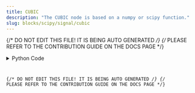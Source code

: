 ```yaml
---
title: CUBIC
description: "The CUBIC node is based on a numpy or scipy function."
slug: blocks/scipy/signal/cubic
---
```


{/* DO NOT EDIT THIS FILE! IT IS BEING AUTO GENERATED */}
{/* PLEASE REFER TO THE CONTRIBUTION GUIDE ON THE DOCS PAGE */}


<PythonDocsDisplay docstring={docstring} />
<details>
<summary>Python Code</summary>



<Code code={pythonCode} lang="py" wrap theme="dracula" />

[Find this Flojoy Block on GitHub](https://github.com/flojoy-ai/blocks/blob/main/blocks/SCIPY/SIGNAL/CUBIC/CUBIC.py)

</details>

{/* DO NOT EDIT THIS FILE! IT IS BEING AUTO GENERATED */}
{/* PLEASE REFER TO THE CONTRIBUTION GUIDE ON THE DOCS PAGE */}
